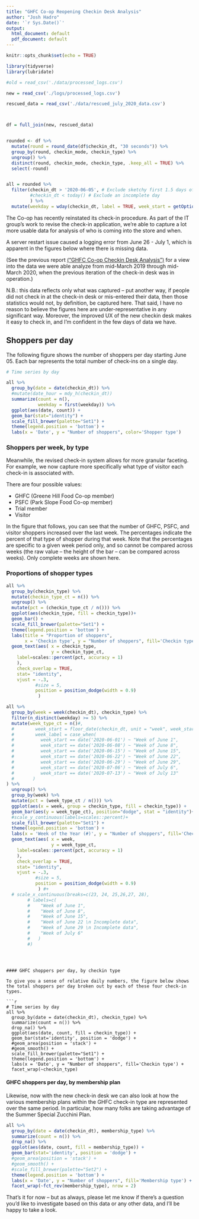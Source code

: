 ```yaml
---
title: "GHFC Co-op Reopening Checkin Desk Analysis"
author: "Josh Hadro"
date: '`r Sys.Date()`'
output:
  html_document: default
  pdf_document: default
---
```


```r
knitr::opts_chunk$set(echo = TRUE)

library(tidyverse)
library(lubridate)

#old = read_csv('./data/processed_logs.csv')

new = read_csv('./logs/processed_logs.csv')

rescued_data = read_csv('./data/rescued_july_2020_data.csv')



df = full_join(new, rescued_data)


rounded <- df %>%
  mutate(round = round_date(df$checkin_dt, "30 seconds")) %>%
  group_by(round, checkin_mode, checkin_type) %>%
  ungroup() %>%
  distinct(round, checkin_mode, checkin_type, .keep_all = TRUE) %>%
  select(-round)


all = rounded %>%
  filter(checkin_dt > '2020-06-05', # Exclude sketchy first 1.5 days of data collection while bugs were being worked out
         #checkin_dt < today() # Exclude an incomplete day
         ) %>%
  mutate(weekday = wday(checkin_dt, label = TRUE, week_start = getOption("lubridate.week.start", 1)))


```

The Co-op has recently reinstated its check-in procedure. As part of the IT group's work to revise the check-in application, we're able to capture a lot more usable data for analysis of who is coming into the store and when.

A server restart issue caused a logging error from June 26 - July 1, which is apparent in the figures below where there is missing data. 

(See the previous report [("GHFC Co-op Checkin Desk Analysis")](https://hadro.github.io/ghfc/ghfc_psfc_report) for a view into the data we were able analyze from mid-March 2019 through mid-March 2020, when the previous iteration of the check-in desk was in operation.)

N.B.: this data reflects only what was captured -- put another way, if people did not check in at the check-in desk or mis-entered their data, then those statistics would not, by definition, be captured here. That said, I have no reason to believe the figures here are under-representative in any significant way. Moreover, the improved UX of the new checkin desk makes it easy to check in, and I'm confident in the few days of data we have. 

## Shoppers per day

The following figure shows the number of shoppers per day starting June 05. Each bar represents the total number of check-ins on a single day. 

```r

# Time series by day

all %>%
  group_by(date = date(checkin_dt)) %>%
  #mutate(date_hour = mdy_h(checkin_dt))
  summarize(count = n(), 
            weekday = first(weekday)) %>% 
  ggplot(aes(date, count)) +
  geom_bar(stat="identity") +
  scale_fill_brewer(palette="Set1") +
  theme(legend.position = 'bottom') + 
  labs(x = 'Date', y = "Number of shoppers", color='Shopper type')

```

### Shoppers per week, by type

Meanwhile, the revised check-in system allows for more granular faceting. For example, we now capture more specifically what type of visitor each check-in is associated with.

There are four possible values: 

- GHFC (Greene Hill Food Co-op member)
- PSFC (Park Slope Food Co-op member)
- Trial member
- Visitor

In the figure that follows, you can see that the number of GHFC, PSFC, and visitor shoppers increased over the last week.
The percentages indicate the percent of that type of shopper during that week. Note that the percentages are specific to a given week period only, and so cannot be compared across weeks (the raw value -- the height of the bar -- can be compared across weeks).
Only complete weeks are shown here.


### Proportions of shopper types

```r
all %>%
  group_by(checkin_type) %>%
  mutate(checkin_type_ct = n()) %>%
  ungroup() %>%
  mutate(pct = (checkin_type_ct / n())) %>%
  ggplot(aes(checkin_type, fill = checkin_type))+
  geom_bar() +
  scale_fill_brewer(palette="Set1") +
  theme(legend.position = 'bottom') + 
  labs(title = "Proportion of shoppers",
       x = 'Checkin type', y = "Number of shoppers", fill='Checkin type') +
  geom_text(aes( x = checkin_type,
                 y = checkin_type_ct, 
    label=scales::percent(pct, accuracy = 1)
    ),
    check_overlap = TRUE,
    stat= "identity",
    vjust = -.3,
           #size = 5,
           position = position_dodge(width = 0.9)
            ) 
```


```r

all %>%
  group_by(week = week(checkin_dt), checkin_type) %>%
  filter(n_distinct(weekday) >= 5) %>%
  mutate(week_type_ct = n()#, 
  #        week_start = floor_date(checkin_dt, unit = "week", week_start = getOption("lubridate.week.start", 1)),
  #        week_label = case_when(
  #          week_start == date('2020-06-01') ~ "Week of June 1",
  #          week_start == date('2020-06-08') ~ "Week of June 8",
  #          week_start == date('2020-06-15') ~ "Week of June 15",
  #          week_start == date('2020-06-22') ~ "Week of June 22",
  #          week_start == date('2020-06-29') ~ "Week of June 29",
  #          week_start == date('2020-07-06') ~ "Week of July 6",
  #          week_start == date('2020-07-13') ~ "Week of July 13"
  #       )
) %>%
  ungroup() %>%
  group_by(week) %>%
  mutate(pct = (week_type_ct / n())) %>%
  ggplot(aes(x = week, group = checkin_type, fill = checkin_type)) +  
  geom_bar(aes(y = week_type_ct), position="dodge", stat = "identity")+
  #scale_y_continuous(labels=scales::percent)+
  scale_fill_brewer(palette="Set1") +
  theme(legend.position = 'bottom') + 
  labs(x = 'Week of the Year (#)', y = "Number of shoppers", fill='Checkin type') +
  geom_text(aes( x = week,
                 y = week_type_ct, 
    label=scales::percent(pct, accuracy = 1)
    ),
    check_overlap = TRUE,
    stat= "identity",
    vjust = -.3,
           #size = 5,
           position = position_dodge(width = 0.9)
            ) #+
  # scale_x_continuous(breaks=c(23, 24, 25,26,27, 28),
        # labels=c(
        #    "Week of June 1",
        #    "Week of June 8",
        #    "Week of June 15",
        #    "Week of June 22 \n Incomplete data",
        #    "Week of June 29 \n Incomplete data",
        #    "Week of July 6"
        #   )
        #)
```

```



#### GHFC shoppers per day, by checkin type

To give you a sense of relative daily numbers, the figure below shows the total shoppers per day broken out by each of these four check-in types.

```r

# Time series by day
all %>%
  group_by(date = date(checkin_dt), checkin_type) %>%
  summarize(count = n()) %>%
  drop_na() %>%
  ggplot(aes(date, count, fill = checkin_type)) +
  geom_bar(stat='identity', position = 'dodge') +
  #geom_area(position = 'stack') +
  #geom_smooth() +
  scale_fill_brewer(palette="Set1") +
  theme(legend.position = 'bottom') + 
  labs(x = 'Date', y = "Number of shoppers", fill='Checkin type') +
  facet_wrap(~checkin_type)

```

#### GHFC shoppers per day, by membership plan

Likewise, now with the new check-in desk we can also look at how the various membership plans within the GHFC check-in type are represented over the same period.
In particular, how many folks are taking advantage of the Summer Special Zucchini Plan.

```r
all %>%
  group_by(date = date(checkin_dt), membership_type) %>%
  summarize(count = n()) %>%
  drop_na() %>%
  ggplot(aes(date, count, fill = membership_type)) +
  geom_bar(stat='identity', position = 'dodge') +
  #geom_area(position = 'stack') +
  #geom_smooth() +
  #scale_fill_brewer(palette="Set2") +
  theme(legend.position = 'bottom') +
  labs(x = 'Date', y = "Number of shoppers", fill='Membership type') +
  facet_wrap(~fct_rev(membership_type), nrow = 2)
```



That's it for now -- but as always, please let me know if there's a question you'd like to investigate based on this data or any other data, and I'll be happy to take a look.



